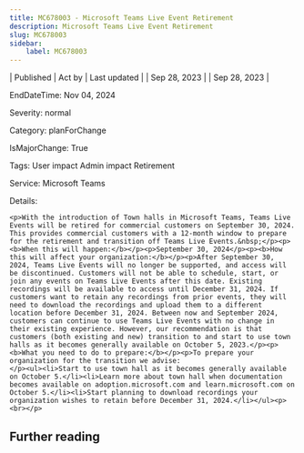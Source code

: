 ```yaml
---
title: MC678003 - Microsoft Teams Live Event Retirement
description: Microsoft Teams Live Event Retirement
slug: MC678003
sidebar:
    label: MC678003
---
```



| Published | Act by | Last updated |
| Sep 28, 2023 |  | Sep 28, 2023 |

EndDateTime: Nov 04, 2024

Severity: normal

Category: planForChange

IsMajorChange: True

Tags: User impact Admin impact Retirement

Service: Microsoft Teams

Details: 

```
<p>With the introduction of Town halls in Microsoft Teams, Teams Live Events will be retired for commercial customers on September 30, 2024. This provides commercial customers with a 12-month window to prepare for the retirement and transition off Teams Live Events.&nbsp;</p><p><b>When this will happen:</b></p><p>September 30, 2024</p><p><b>How this will affect your organization:</b></p><p>After September 30, 2024, Teams Live Events will no longer be supported, and access will be discontinued. Customers will not be able to schedule, start, or join any events on Teams Live Events after this date. Existing recordings will be available to access until December 31, 2024. If customers want to retain any recordings from prior events, they will need to download the recordings and upload them to a different location before December 31, 2024. Between now and September 2024, customers can continue to use Teams Live Events with no change in their existing experience. However, our recommendation is that customers (both existing and new) transition to and start to use town halls as it becomes generally available on October 5, 2023.</p><p><b>What you need to do to prepare:</b></p><p>To prepare your organization for the transition we advise:
</p><ul><li>Start to use town hall as it becomes generally available on October 5.</li><li>Learn more about town hall when documentation becomes available on adoption.microsoft.com and learn.microsoft.com on October 5.</li><li>Start planning to download recordings your organization wishes to retain before December 31, 2024.</li></ul><p><br></p>
```

## Further reading
